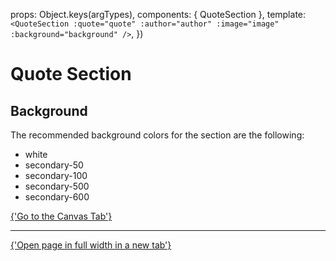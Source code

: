 
<Meta of={QuoteSectionStories} />

  props: Object.keys(argTypes),
  components: { QuoteSection },
  template: `
    <QuoteSection
      :quote="quote"
      :author="author"
      :image="image"
      :background="background"
    />
  `,
})

# Quote Section

<Canvas>
  <Story of={QuoteSectionStories.Example} />
</Canvas>

<Controls />

## Background

The recommended background colors for the section are the following:

- white
- secondary-50
- secondary-100
- secondary-500
- secondary-600

<a href="?path=/story/sections-content-quote--example">
  {'Go to the Canvas Tab'}
</a>

---

<a href="?id=sections-content-quote--example&viewMode=story" target="_blank">
  {'Open page in full width in a new tab'}
</a>
